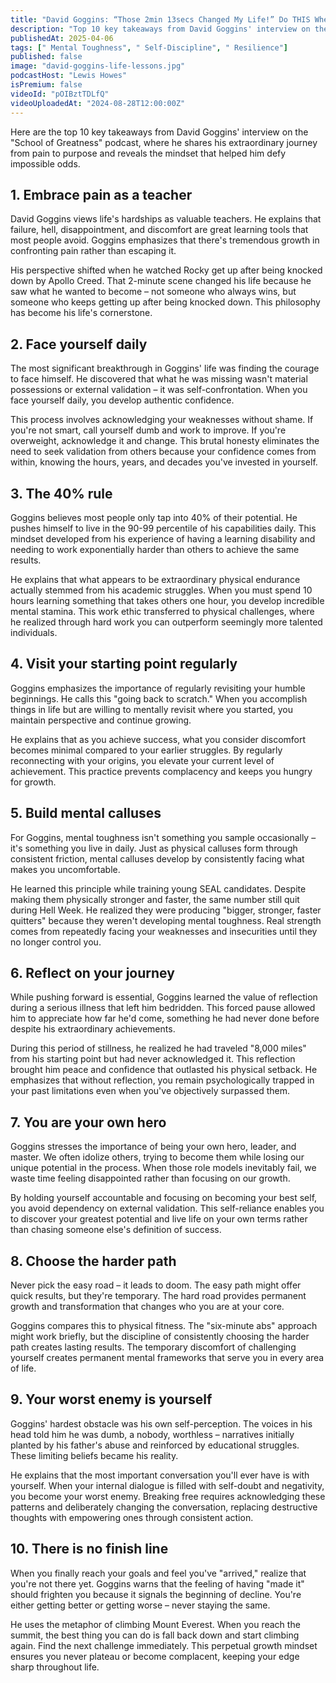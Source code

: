```yaml
---
title: "David Goggins: “Those 2min 13secs Changed My Life!” Do THIS When Life KNOCKS You Down!"
description: "Top 10 key takeaways from David Goggins' interview on the "School of Greatness" podcast, where he shares his extraordinary journey from pain to purpose and reveals the mindset that helped him defy impossible odds."
publishedAt: 2025-04-06
tags: [" Mental Toughness", " Self-Discipline", " Resilience"]
published: false
image: "david-goggins-life-lessons.jpg"
podcastHost: "Lewis Howes"
isPremium: false
videoId: "pOIBztTDLfQ"
videoUploadedAt: "2024-08-28T12:00:00Z"
---
```



<PodcastSummaryPageLayout frontmatter={frontmatter}>

Here are the top 10 key takeaways from David Goggins' interview on the "School of Greatness" podcast, where he shares his extraordinary journey from pain to purpose and reveals the mindset that helped him defy impossible odds.

## 1. Embrace pain as a teacher

David Goggins views life's hardships as valuable teachers. He explains that failure, hell, disappointment, and discomfort are great learning tools that most people avoid. Goggins emphasizes that there's tremendous growth in confronting pain rather than escaping it.

His perspective shifted when he watched Rocky get up after being knocked down by Apollo Creed. That 2-minute scene changed his life because he saw what he wanted to become – not someone who always wins, but someone who keeps getting up after being knocked down. This philosophy has become his life's cornerstone.

## 2. Face yourself daily

The most significant breakthrough in Goggins' life was finding the courage to face himself. He discovered that what he was missing wasn't material possessions or external validation – it was self-confrontation. When you face yourself daily, you develop authentic confidence.

This process involves acknowledging your weaknesses without shame. If you're not smart, call yourself dumb and work to improve. If you're overweight, acknowledge it and change. This brutal honesty eliminates the need to seek validation from others because your confidence comes from within, knowing the hours, years, and decades you've invested in yourself.

## 3. The 40% rule

Goggins believes most people only tap into 40% of their potential. He pushes himself to live in the 90-99 percentile of his capabilities daily. This mindset developed from his experience of having a learning disability and needing to work exponentially harder than others to achieve the same results.

He explains that what appears to be extraordinary physical endurance actually stemmed from his academic struggles. When you must spend 10 hours learning something that takes others one hour, you develop incredible mental stamina. This work ethic transferred to physical challenges, where he realized through hard work you can outperform seemingly more talented individuals.

## 4. Visit your starting point regularly

Goggins emphasizes the importance of regularly revisiting your humble beginnings. He calls this "going back to scratch." When you accomplish things in life but are willing to mentally revisit where you started, you maintain perspective and continue growing.

He explains that as you achieve success, what you consider discomfort becomes minimal compared to your earlier struggles. By regularly reconnecting with your origins, you elevate your current level of achievement. This practice prevents complacency and keeps you hungry for growth.

## 5. Build mental calluses

For Goggins, mental toughness isn't something you sample occasionally – it's something you live in daily. Just as physical calluses form through consistent friction, mental calluses develop by consistently facing what makes you uncomfortable.

He learned this principle while training young SEAL candidates. Despite making them physically stronger and faster, the same number still quit during Hell Week. He realized they were producing "bigger, stronger, faster quitters" because they weren't developing mental toughness. Real strength comes from repeatedly facing your weaknesses and insecurities until they no longer control you.

## 6. Reflect on your journey

While pushing forward is essential, Goggins learned the value of reflection during a serious illness that left him bedridden. This forced pause allowed him to appreciate how far he'd come, something he had never done before despite his extraordinary achievements.

During this period of stillness, he realized he had traveled "8,000 miles" from his starting point but had never acknowledged it. This reflection brought him peace and confidence that outlasted his physical setback. He emphasizes that without reflection, you remain psychologically trapped in your past limitations even when you've objectively surpassed them.

## 7. You are your own hero

Goggins stresses the importance of being your own hero, leader, and master. We often idolize others, trying to become them while losing our unique potential in the process. When those role models inevitably fail, we waste time feeling disappointed rather than focusing on our growth.

By holding yourself accountable and focusing on becoming your best self, you avoid dependency on external validation. This self-reliance enables you to discover your greatest potential and live life on your own terms rather than chasing someone else's definition of success.

## 8. Choose the harder path

Never pick the easy road – it leads to doom. The easy path might offer quick results, but they're temporary. The hard road provides permanent growth and transformation that changes who you are at your core.

Goggins compares this to physical fitness. The "six-minute abs" approach might work briefly, but the discipline of consistently choosing the harder path creates lasting results. The temporary discomfort of challenging yourself creates permanent mental frameworks that serve you in every area of life.

## 9. Your worst enemy is yourself

Goggins' hardest obstacle was his own self-perception. The voices in his head told him he was dumb, a nobody, worthless – narratives initially planted by his father's abuse and reinforced by educational struggles. These limiting beliefs became his reality.

He explains that the most important conversation you'll ever have is with yourself. When your internal dialogue is filled with self-doubt and negativity, you become your worst enemy. Breaking free requires acknowledging these patterns and deliberately changing the conversation, replacing destructive thoughts with empowering ones through consistent action.

## 10. There is no finish line

When you finally reach your goals and feel you've "arrived," realize that you're not there yet. Goggins warns that the feeling of having "made it" should frighten you because it signals the beginning of decline. You're either getting better or getting worse – never staying the same.

He uses the metaphor of climbing Mount Everest. When you reach the summit, the best thing you can do is fall back down and start climbing again. Find the next challenge immediately. This perpetual growth mindset ensures you never plateau or become complacent, keeping your edge sharp throughout life.

</PodcastSummaryPageLayout>
